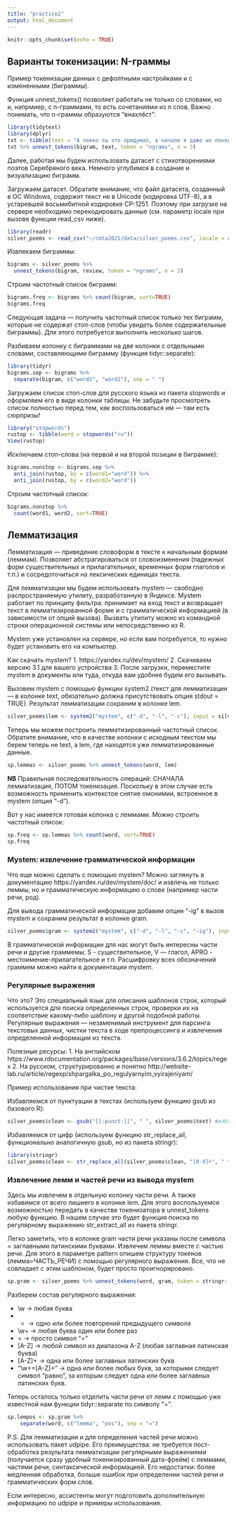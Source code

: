 ```yaml
---
title: "practice2"
output: html_document
---
```


```r
knitr::opts_chunk$set(echo = TRUE)
```


## Варианты токенизации: N-граммы

Пример токенизации данных с дефолтными настройками и с измененными
(биграммы). 

Функция unnest_tokens() позволяет работать не только со словами, но и,
напрмиер, с n-граммами, то есть сочетаниями из n слов. Важно понимать,
что n-граммы образуются “внахлёст”:

```r
library(tidytext)
library(dplyr)
txt <- tibble(text = "А ловко ты это придумал, в начале я даже не понял, слушай молодец")
txt %>% unnest_tokens(bigram, text, token = "ngrams", n = 3)
```

Далее, работая мы будем использовать датасет с стихотворениями поэтов
Серебряного века.  Немного углубимся в создание и визуализацию
биграмм.

Загружаем датасет. Обратите внимание, что файл датасета, созданный в
ОС Windows, содержит текст не в Unicode (кодировка UTF-8), а в
устаревшей восьмибитной кодировке CP-1251. Поэтому при загрузке на сервере
необходимо перекодировать данные (см. параметр locale при вызове
функции read_csv ниже).

```r
library(readr)
silver_poems <- read_csv("~/cmta2021/data/silver_poems.csv", locale = readr::locale(encoding = "cp1251"))
```

Извлекаем биграммы:

```r
bigrams <- silver_poems %>% 
  unnest_tokens(bigram, review, token = "ngrams", n = 2)
```

Строим частотный список биграмм: 

```r
bigrams.freq <- bigrams %>% count(bigram, sort=TRUE)
bigrams.freq
```

Следующая задача — получить частотный список только тех биграмм,
которые не содержат стоп-слов (чтобы увидеть более содержательные
биграммы). Для этого потребуется выполнить несколько шагов. 

Разбиваем колонку с биграммами на две колонки с отдельными словами,
составляющими биграмму (функция tidyr::separate):

```r
library(tidyr)
bigrams.sep <- bigrams %>%
  separate(bigram, c("word1", "word2"), sep = " ") 
```

Загружаем список стоп-слов для русского языка из пакета stopwords и
оформляем его в виде колонки таблицы. Не забудьте просмотреть список
полностью перед тем, как воспользоваться им — там есть сюрпризы!

```r
library("stopwords")
rustop <- tibble(word = stopwords("ru"))
View(rustop)
```

Исключаем стоп-слова (на первой и на второй позиции в биграмме):

```r
bigrams.nonstop <- bigrams.sep %>% 
  anti_join(rustop, by = c(word1="word")) %>% 
  anti_join(rustop, by = c(word2="word"))
```

Строим частотный список:

```r
bigrams.nonstop %>% 
  count(word1, word2, sort=TRUE)
```

## Лемматизация

Лемматизация — приведение словоформ в тексте к начальным формам
(леммам). Позволяет абстрагироваться от словоизменения (падежных форм
существительных и прилагательных, временных форм глаголов и т.п.) и
сосредоточиться на лексических единицах текста.

Для лемматизации мы будем использовать mystem — свободно
распространяемую утилиту, разработанную в Яндексе. Mystem работает по
принципу фильтра: принимает на вход текст и возвращает текст в
лемматизированной форме и с грамматической информацией (в зависимости
от опций вызова). Вызвать утилиту можно из командной строки
операционной системы или непосредственно из R. 

Mystem уже установлен на сервере, но если вам потребуется, то нужно
будет установить его на компьютер.

Как скачать mystem?
1. https://yandex.ru/dev/mystem/
2. Скачиваем версию 3.1 для вашего устройства
3. После загрузки, переместите mystem в документы или туда, откуда вам удобнее будем его вызывать.

Вызовем mystem с помощью функции system2 (текст для лемматизации — в
колонке text, обязательно должна присутствовать опция stdout =
TRUE). Результат лемматизации сохраним в колонке lem.

```r
silver_poems$lem <- system2("mystem", c("-d", "-l", "-c"), input = silver_poems$text, stdout = TRUE)
```

Теперь мы можем построить лемматизированный частотный список. Обратите
внимание, что в качестве колонки с исходным текстом мы берем теперь не
text, а lem, где находятся уже лемматизированные данные.

```r
sp.lemmas <- silver_poems %>% unnest_tokens(word, lem)
```

**NB** Правильная последовательность операций: СНАЧАЛА лемматизация,
ПОТОМ токенизация. Поскольку в этом случае есть возможность применить
контекстое снятие омонимии, встроенное в mystem (опция "-d").

Вот у нас имеется готовая колонка с леммами. Можно строить частотный
список: 

```r
sp.freq <- sp.lemmas %>% count(word, sort=TRUE)
sp.freq
```

### Mystem: извлечение грамматической информации

Что еще можно сделать с помощью mystem?  Можно заглянуть в
документацию https://yandex.ru/dev/mystem/doc/ и извлечь не только
леммы, но и грамматическую информацию о слове (например части речи,
род). 

Для вывода грамматической информации добавим опции "-ig" в вызов
mystem и сохраним результат в колонке gram.

```r
silver_poems$gram <- system2("mystem", c("-d", "-l", "-c", "-ig"), input = silver_poems$text, stdout = TRUE)
```

В грамматической информации для нас могут быть интересны части речи и
другие граммемы: S - существительное, V — глагол, APRO -
местоимение-прилагательное и т.п. Расшифровку всех обозначений граммем
можно найти в документации mystem.

### Регулярные выражения

Что это? Это специальный язык для описания шаблонов строк, который
используется для поиска определенных строк, проверки их на
соответствие какому-либо шаблону и другой подобной работы. Регулярные
выражения — незаменимый инструмент для парсинга текстовых данных,
чистки текста в ходе препроцессинга и извлечения определенной
информации из текста.

Полезные ресурсы:
1. На английском https://www.rdocumentation.org/packages/base/versions/3.6.2/topics/regex
2. На русском, структурированно и понятно http://website-lab.ru/article/regexp/shpargalka_po_regulyarnyim_vyirajeniyam/

Пример использования при чистке текста:

Избавляемся от пунктуации в текстах (используем функцию gsub из
базового R):

```r
silver_poems$clean <- gsub("[[:punct:]]", " ", silver_poems$text) #избавляемся от пунктуации
```

Избавляемся от цифр (используем функцию str_replace_all, функционально
аналогичную gsub, но из пакета stringr):

```r
library(stringr)
silver_poems$clean <- str_replace_all(silver_poems$clean, "[0-9]+", " ")
```

### Извлечение лемм и частей речи из вывода mystem

Здесь мы извлечем в отдельную колонку части речи. А также избавимся от
всего лишнего в колонке lem. Для этого воспользуемся возможностью
передать в качестве токенизатора в unnest_tokens любую функцию. В
нашем случае это будет функция поиска по регулярному выражению
str_extract_all из пакета stringr.

Легко заметить, что в колонке gram части речи указаны после символа =
заглавными латинскими буквами. Извлечем леммы вместе с частью
речи. Для этого в параметре pattern опишем структуру токенов
(лемма=ЧАСТЬ_РЕЧИ) с помощью регулярного выражения. Все, что не
совпадает с этим шаблоном, будет просто проигнорировано.

```r
sp.gram <- silver_poems %>% unnest_tokens(word, gram, token = stringr::str_extract_all, pattern="\\w+=[A-Z]+")
```

Разберем состав регулярного выражения: 

* \\w → любая буква
* + → одно или более повторений предыдущего символа
* \\w+ → любая буква один или более раз
* = → просто символ “=”
* [A-Z] → любой символ из диапазона A-Z (любая заглавная латинская
  буква)
* [A-Z]+ → одна или более заглавных латинских букв
* "\\w+=[A-Z]+" → одна или более любых букв, за которыми следует
  символ “равно”, за которым следует одна или более заглавных
  латинских букв.
  
Теперь осталось только отделить части речи от лемм с помощью уже
известной нам функции tidyr::separate по символу "=".

```r
sp.lempos <- sp.gram %>%
    separate(word, c("lemma", "pos"), sep = "=") 
```

P.S. Для лемматизации и для определения частей речи можно использовать
пакет udpipe. Его преимущества: не требуется пост-обработка результата
лемматизации регулярными выражениями (получается сразу удобный
токенизированный дата-фрейм) с леммами, частями речи, синтаксической
информацией. Его недостатки: более медленная обработка, больше ошибок
при определении частей речи и грамматических форм слов.

Если интересно, ассистенты могут подготовить дополнительную информацию
по udpipe и примеры использования.


